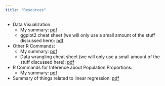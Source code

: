```yaml
---
title: "Resources"
---
```


 * Data Visualization:
    * My summary: [pdf](resources/visualization/visualization.pdf)
    * ggplot2 cheat sheet (we will only use a small amount of the stuff discussed here): [pdf](https://www.rstudio.com/wp-content/uploads/2015/03/ggplot2-cheatsheet.pdf)
 * Other R Commands:
    * My summary: [pdf](resources/data_loading_wrangling/data_loading_wrangling.pdf)
    * Data wrangling cheat sheet (we will only use a small amount of the stuff discussed here): [pdf](https://www.rstudio.com/wp-content/uploads/2015/02/data-wrangling-cheatsheet.pdf)
 * R Commands for Inference about Population Proportions:
    * My summary: [pdf](resources/inference_proportions/inference_proportions.pdf)
 * Summary of things related to linear regression: [pdf](materials/20181126_slr_sampling_dist/20181126_regression_summary.pdf)

